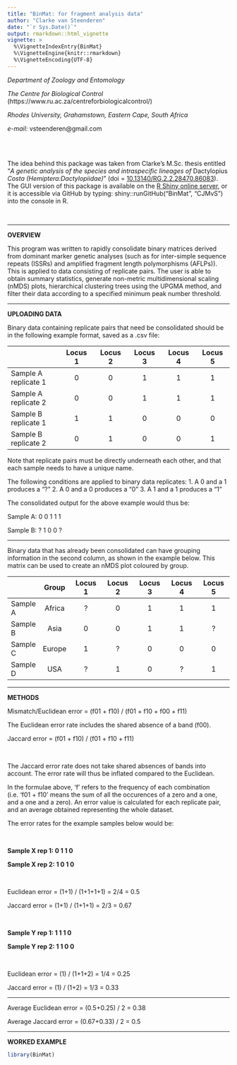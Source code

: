 ---
title: "BinMat: for fragment analysis data"
author: "Clarke van Steenderen"
date: "`r Sys.Date()`"
output: rmarkdown::html_vignette
vignette: >
  %\VignetteIndexEntry{BinMat}
  %\VignetteEngine{knitr::rmarkdown}
  %\VignetteEncoding{UTF-8}
---

*Department of Zoology and Entomology*

*The Centre for Biological Control* (https://www.ru.ac.za/centreforbiologicalcontrol/)

*Rhodes University, Grahamstown, Eastern Cape, South Africa*

*e-mail:* vsteenderen@gmail.com

<br/><br/>

The idea behind this package was taken from Clarke's M.Sc. thesis entitled "*A genetic analysis of the species and intraspecific lineages of* Dactylopius *Costa (Hemiptera:Dactylopiidae)*" (doi = [10.13140/RG.2.2.28470.86083](https://www.researchgate.net/publication/339124038_A_genetic_analysis_of_the_species_and_intraspecific_lineages_of_Dactylopius_Costa_Hemiptera_Dactylopiidae)). The GUI version of this package is available on the [R Shiny online server](https://clarkevansteenderen.shinyapps.io/BINMAT/), or it is accessible via GitHub by typing: shiny::runGitHub("BinMat", "CJMvS") into the console in R.

<br/>

---

**OVERVIEW**

This program was written to rapidly consolidate binary matrices derived from dominant marker genetic analyses (such as for inter-simple sequence repeats (ISSRs) and amplified fragment length polymorphisms (AFLPs)). 
This is applied to data consisting of replicate pairs.
The user is able to obtain summary statistics, generate non-metric multidimensional scaling (nMDS) plots, hierarchical clustering trees using the UPGMA method, and filter their data according to a specified minimum peak number threshold.

---

**UPLOADING DATA**

Binary data containing replicate pairs that need be consolidated should be in the following example format, saved as a .csv file:

|                      		| 	Locus 1     	  | Locus 2   			| Locus 3   		| Locus 4 	    	| Locus 5 	    	|
|----------------------		|:------------:	      | :------------:	    |:------------:	    |:------------:	    |:------------:	    |
| Sample A replicate 1 		| 	0       	      |  	0       	    | 	1       	    | 	1       	    | 	1       	    |
| Sample A replicate 2 		| 	0       	      |  	0       	    | 	1       	    | 	1       	    | 	1       	    |
| Sample B replicate 1 		| 	1       	      |  	1       	    | 	0       	    | 	0       	    | 	0       	    |
| Sample B replicate 2 		| 	0       	      |  	1       	    | 	0       	    | 	0       	    | 	1       	    |


Note that replicate pairs must be directly underneath each other, and that each sample needs to have a unique name.

The following conditions are applied to binary data replicates:
 1. A 0 and a 1 produces a "?"
 2. A 0 and a 0 produces a "0"
 3. A 1 and a 1 produces a "1"    
 
The consolidated output for the above example would thus be:

Sample A: 0 0 1 1 1

Sample B: ? 1 0 0 ?

---

Binary data that has already been consolidated can have grouping information in the second column, as shown in the example below. This matrix can be used to create an nMDS plot coloured by group.


|           |    Group        	| 	Locus 1     	  | Locus 2   			| Locus 3   		| Locus 4 	    	| Locus 5 	    	|
|-----------|:----------:		|:------------:	      | :------------:	    |:------------:	    |:------------:	    |:------------:	    |
| Sample A  |    Africa	    	| 	?       	      |  	0       	    | 	1       	    | 	1       	    | 	1       	    |
| Sample B  |    Asia	    	| 	0       	      |  	0       	    | 	1       	    | 	1       	    | 	?       	    |
| Sample C  |    Europe	    	| 	1       	      |  	?       	    | 	0       	    | 	0       	    | 	0       	    |
| Sample D  |    USA	        | 	?       	      |  	1       	    | 	0       	    | 	?       	    | 	1       	    |
                            

---

   
**METHODS**

Mismatch/Euclidean error = (f01 + f10) / (f01 + f10 + f00 + f11)

The Euclidean error rate includes the shared absence of a band (f00).

Jaccard error = (f01 + f10) / (f01 + f10 + f11)

<br/>

The Jaccard error rate does not take shared absences of bands into account. The error rate will thus be inflated compared to the Euclidean.

In the formulae above, 'f' refers to the frequency of each combination (i.e. 'f01 + f10' means the sum of all the occurences of a zero and a one, and a one and a zero).
An error value is calculated for each replicate pair, and an average obtained representing the whole dataset. 

The error rates for the example samples below would be:

<br/>

**Sample X rep 1: 0 1 1 0**

**Sample X rep 2: 1 0 1 0**

<br/>

Euclidean error = (1+1) / (1+1+1+1) = 2/4 = 0.5

Jaccard error = (1+1) / (1+1+1) = 2/3 = 0.67

<br/>

**Sample Y rep 1: 1 1 1 0**

**Sample Y rep 2: 1 1 0 0**

<br/>

Euclidean error = (1) / (1+1+2) = 1/4 = 0.25

Jaccard error = (1) / (1+2) = 1/3 = 0.33

---

Average Euclidean error = (0.5+0.25) / 2 = 0.38

Average Jaccard error = (0.67+0.33) / 2 = 0.5

---

**WORKED EXAMPLE**

```{r setup}
library(BinMat)
```

